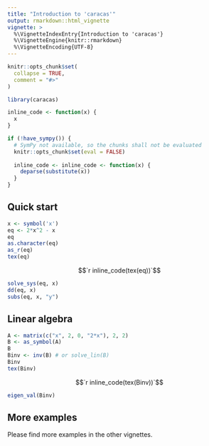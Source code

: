```yaml
---
title: "Introduction to 'caracas'"
output: rmarkdown::html_vignette
vignette: >
  %\VignetteIndexEntry{Introduction to 'caracas'}
  %\VignetteEngine{knitr::rmarkdown}
  %\VignetteEncoding{UTF-8}
---
```


```r
knitr::opts_chunk$set(
  collapse = TRUE,
  comment = "#>"
)
```

```r
library(caracas)
```

```r
inline_code <- function(x) {
  x
}

if (!have_sympy()) {
  # SymPy not available, so the chunks shall not be evaluated
  knitr::opts_chunk$set(eval = FALSE)
  
  inline_code <- inline_code <- function(x) {
    deparse(substitute(x))
  }
}
```

## Quick start

```r
x <- symbol('x')
eq <- 2*x^2 - x
eq
as.character(eq)
as_r(eq)
tex(eq)
```

$$`r inline_code(tex(eq))`$$

```r
solve_sys(eq, x)
dd(eq, x)
subs(eq, x, "y")
```

## Linear algebra

```r
A <- matrix(c("x", 2, 0, "2*x"), 2, 2)
B <- as_symbol(A)
B
Binv <- inv(B) # or solve_lin(B)
Binv
tex(Binv)
```

$$`r inline_code(tex(Binv))`$$

```r
eigen_val(Binv)
```


## More examples

Please find more examples in the other vignettes.

